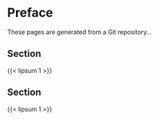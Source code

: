 <!-- ---
title: About
author: My Name
date: 'April 25nd, 2024'
format:
 html:
  code-fold: true
--- -->

# Preface { .unnumbered .noexport }

These pages are generated from a Git repository...




## Section { .unnumbered .noexport  }

{{< lipsum 1 >}} 

## Section { .unnumbered .noexport  }

{{< lipsum 1 >}} 

